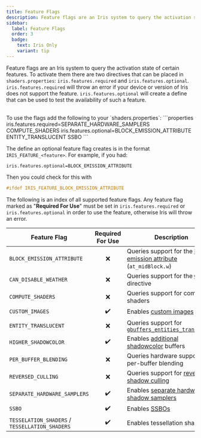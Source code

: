 ```yaml
---
title: Feature Flags
description: Feature flags are an Iris system to query the activation state of certain features.
sidebar:
  label: Feature Flags
  order: 3
  badge:
    text: Iris Only
    variant: tip
---
```


Feature flags are an Iris system to query the activation state of certain features. To activate them there are two directives that can be placed in `shaders.properties`: `iris.features.required` and `iris.features.optional`. `iris.features.required` will throw an error if your device or version of Iris does not support the feature. `iris.features.optional` will create a define that can be used to test the availability of such a feature.

<br>
To use the flags add the following to your `shaders.properties`:
```properties
iris.features.required=SEPARATE_HARDWARE_SAMPLERS COMPUTE_SHADERS
iris.features.optional=BLOCK_EMISSION_ATTRIBUTE ENTITY_TRANSLUCENT SSBO
```

</br>

The define an optional feature flag creates is in the format `IRIS_FEATURE_<feature>`. For example, if you had:
```properties
iris.features.optional=BLOCK_EMISSION_ATTRIBUTE
```
Then you could check for this with
```glsl
#ifdef IRIS_FEATURE_BLOCK_EMISSION_ATTRIBUTE
```

The following is an index of all supported feature flags. Any feature flag marked as "**Required For Use**" must be set in `iris.features.required` or `iris.features.optional` in order to use the feature, otherwise Iris will throw an error.

| Feature Flag                                   | Required For Use | Description                                                                                                  |
| ---------------------------------------------- | :--------------: | ------------------------------------------------------------------------------------------------------------ |
| `BLOCK_EMISSION_ATTRIBUTE`                     | ❌                | Queries support for the [block emission attribute](/current/reference/attributes/at_midblock) (`at_midBlock.w`)      |
| `CAN_DISABLE_WEATHER`                          | ❌                | Queries support for the [`weather`](/current/reference/shadersproperties/features#weather) directive                 |
| `COMPUTE_SHADERS`                              | ❌                | Queries support for compute shaders                                                                          |
| `CUSTOM_IMAGES`                                | ✔️                | Enables [custom images](/current/reference/buffers/custom_images)                                                    |
| `ENTITY_TRANSLUCENT`                           | ❌                | Queries support for [`gbuffers_entities_translucent`](/current/reference/programs/gbuffers#iris-additional-programs) |
| `HIGHER_SHADOWCOLOR`                           | ✔️                | Enables [additional shadowcolor](/current/reference/buffers/shadowcolor#extended-shadowcolor) buffers                |
| `PER_BUFFER_BLENDING`                          | ❌                | Queries hardware support for per-buffer blending                                                             |
| `REVERSED_CULLING`                             | ❌                | Queries support for [reverse shadow culling](/current/reference/constants/voxeldistance)                             |
| `SEPARATE_HARDWARE_SAMPLERS`                   | ✔️                | Enables [separate hardware shadow samplers](/current/reference/buffers/shadowtex#hardware-sampling)                  |
| `SSBO`                                         | ✔️                | Enables [SSBOs](/current/reference/buffers/ssbo)                                                                     |
| `TESSELATION_SHADERS` / `TESSELLATION_SHADERS` | ✔️                | Enables tessellation shaders                                                                                  |
